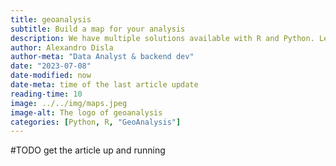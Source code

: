 ```yaml
---
title: geoanalysis
subtitle: Build a map for your analysis
description: We have multiple solutions available with R and Python. Let's explore them.
author: Alexandro Disla
author-meta: "Data Analyst & backend dev"
date: "2023-07-08"
date-modified: now
date-meta: time of the last article update
reading-time: 10
image: ../../img/maps.jpeg
image-alt: The logo of geoanalysis
categories: [Python, R, "GeoAnalysis"]
---
```


#TODO get the article up and running
